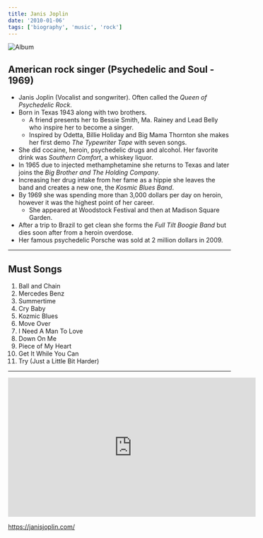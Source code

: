 ```yaml
---
title: Janis Joplin
date: '2010-01-06'
tags: ['biography', 'music', 'rock']
---
```


![Album](/static/images/music/JanisJoplinGreatestHits.jpg "janisjoplin.com")

## American rock singer (Psychedelic and Soul - 1969) ##

* Janis Joplin (Vocalist and songwriter). Often called the *Queen of Psychedelic Rock*.
* Born in Texas 1943 along with two brothers. 
	* A friend presents her to Bessie Smith, Ma. Rainey and Lead Belly who inspire her to become a singer.
	* Inspired by Odetta, Billie Holiday and Big Mama Thornton she makes her first demo *The Typewriter Tape* with seven songs. 
* She did cocaine, heroin, psychedelic drugs and alcohol. Her favorite drink was *Southern Comfort*, a whiskey liquor.
* In 1965 due to injected methamphetamine she returns to Texas and later joins the *Big Brother and The Holding Company*. 
* Increasing her drug intake from her fame as a hippie she leaves the band and creates a new one, the *Kosmic Blues Band*.
* By 1969 she was spending more than 3,000 dollars per day on heroin, however it was the highest point of her career.
	* She appeared at Woodstock Festival and then at Madison Square Garden.
* After a trip to Brazil to get clean she forms the *Full Tilt Boogie Band* but dies soon after from a heroin overdose.
* Her famous psychedelic Porsche was sold at 2 million dollars in 2009.

***

## Must Songs ##

1. Ball and Chain
2. Mercedes Benz
3. Summertime
4. Cry Baby
5. Kozmic Blues
6. Move Over
7. I Need A Man To Love
8. Down On Me
9. Piece of My Heart
10. Get It While You Can
11. Try (Just a Little Bit Harder)

***

<div className="ytvideo"> <iframe width="560" height="315" src="https://www.youtube-nocookie.com/embed/X1zFnyEe3nE" frameBorder="0"  allowFullScreen=""></iframe></div>

https://janisjoplin.com/








